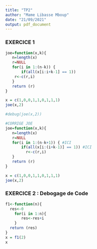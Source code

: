 ```yaml
---
title: "TP2"
author: "Mame Libasse Mboup"
date: "21/09/2021"
output: pdf_document
---
```


### EXERCICE 1 ####
```r
joe=function(x,k){
   n=length(x)
   r=NULL
   for(i in 1:(n-k)) {
       if(all(x[i:i+k-1] == 1)) 
    r<-c(r,i)
   }
   return (r)
}

x = c(1,0,0,1,1,0,1,1,1)
joe(x,2)

#debug(joe(x,2))
```

```r
#CORRIGE JOE
joe=function(x,k){
   n=length(x)
   r=NULL
   for(i in 1:(n-k+1)) { #ICI
       if(all(x[i:(i+k-1)] == 1)) #ICI
         r<-c(r,i)
   }
   return (r)
}

x = c(1,0,0,1,1,0,1,1,1)
joe(x,2)
```

### EXERCICE 2 : Debogage de Code ####

```r
f1<-function(n){
  res<-0
    for(i in 1:n){
       res<-res+i
    }
  return (res)
}
x = f1(2)
x



```

